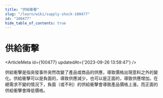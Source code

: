 ```yaml
---
title: "供給衝擊"
slug: "/learn/wiki/supply-shock-100477"
id: "100477"
hide_table_of_contents: true
---
```



# 供給衝擊

<ArticleMeta id={100477} updatedAt={'2023-09-26 13:58:47'} />
<div className='border-solid border-b border-t-0 my-4 border-[var(--ifm-color-gray-300)]' />

供給衝擊是指突發事件突然改變了產品或商品的供應，導致價格出現意料之外的變化。供給衝擊可以是負面的，導致供應減少，也可以是正面的，導致供應增加。在總需求不變的情況下，負面（或不利）的供給衝擊會導致產品價格上漲，而正面的供給衝擊會降低價格。
